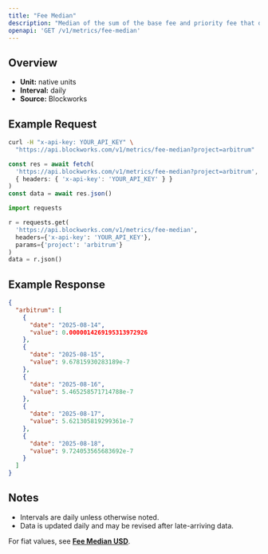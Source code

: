 ```yaml
---
title: "Fee Median"
description: "Median of the sum of the base fee and priority fee that day in native chain token"
openapi: 'GET /v1/metrics/fee-median'
---
```


## Overview

- **Unit:** native units
- **Interval:** daily
- **Source:** Blockworks

## Example Request

<CodeGroup>

```bash cURL
curl -H "x-api-key: YOUR_API_KEY" \
  "https://api.blockworks.com/v1/metrics/fee-median?project=arbitrum"
```

```typescript TypeScript
const res = await fetch(
  'https://api.blockworks.com/v1/metrics/fee-median?project=arbitrum',
  { headers: { 'x-api-key': 'YOUR_API_KEY' } }
)
const data = await res.json()
```

```python Python
import requests

r = requests.get(
  'https://api.blockworks.com/v1/metrics/fee-median',
  headers={'x-api-key': 'YOUR_API_KEY'},
  params={'project': 'arbitrum'}
)
data = r.json()
```

</CodeGroup>

## Example Response

```json
{
  "arbitrum": [
    {
      "date": "2025-08-14",
      "value": 0.0000014269195313972926
    },
    {
      "date": "2025-08-15",
      "value": 9.67815930283189e-7
    },
    {
      "date": "2025-08-16",
      "value": 5.465258571714788e-7
    },
    {
      "date": "2025-08-17",
      "value": 5.621305819299361e-7
    },
    {
      "date": "2025-08-18",
      "value": 9.724053565683692e-7
    }
  ]
}
```

## Notes
- Intervals are daily unless otherwise noted.
- Data is updated daily and may be revised after late-arriving data.


<Note>For fiat values, see **[Fee Median USD](./fee-median-usd)**.</Note>